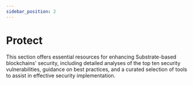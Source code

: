 ```yaml
---
sidebar_position: 2
---
```



# Protect

This section offers essential resources for enhancing Substrate-based blockchains' security, including detailed analyses of the top ten security vulnerabilities, guidance on best practices, and a curated selection of tools to assist in effective security implementation. 


<DocCardList />